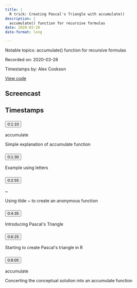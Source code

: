 ```yaml
---
title: |
  R trick: Creating Pascal's Triangle with accumulate()
description: |
  accumulate() function for recursive formulas
date: 2020-03-28
date-format: long

---
```


Notable topics: accumulate() function for recursive formulas

Recorded on: 2020-03-28

Timestamps by: Alex Cookson

[View code](https://github.com/dgrtwo/data-screencasts/blob/master/pascals-triangle.Rmd)

## Screencast

<div id="yt-player" data-video-id="rUK9Wz9B2n0"></div>

## Timestamps

```{=html}
<div id="topics">
  <div class="topic">
    <h3 id="ts-70">
      <button class="btn btn-link btn-timestamp" onClick="playerSkipToTimestamp(70, this)">0:1:10</button>
    </h3>
    <div class="topic_badges"><div><span class="badge-functions badge bg-info">accumulate</span></div><div></div></div>
    <div class="topic_description">
      <p>Simple explanation of accumulate function</p>

    </div>
  </div>
  <div class="topic">
    <h3 id="ts-90">
      <button class="btn btn-link btn-timestamp" onClick="playerSkipToTimestamp(90, this)">0:1:30</button>
    </h3>
    <div class="topic_badges"><div></div><div></div></div>
    <div class="topic_description">
      <p>Example using letters</p>

    </div>
  </div>
  <div class="topic">
    <h3 id="ts-175">
      <button class="btn btn-link btn-timestamp" onClick="playerSkipToTimestamp(175, this)">0:2:55</button>
    </h3>
    <div class="topic_badges"><div><span class="badge-functions badge bg-info">~</span></div><div></div></div>
    <div class="topic_description">
      <p>Using tilde ~ to create an anonymous function</p>

    </div>
  </div>
  <div class="topic">
    <h3 id="ts-275">
      <button class="btn btn-link btn-timestamp" onClick="playerSkipToTimestamp(275, this)">0:4:35</button>
    </h3>
    <div class="topic_badges"><div></div><div></div></div>
    <div class="topic_description">
      <p>Introducing Pascal's Triangle</p>

    </div>
  </div>
  <div class="topic">
    <h3 id="ts-385">
      <button class="btn btn-link btn-timestamp" onClick="playerSkipToTimestamp(385, this)">0:6:25</button>
    </h3>
    <div class="topic_badges"><div></div><div></div></div>
    <div class="topic_description">
      <p>Starting to create Pascal's triangle in R</p>

    </div>
  </div>
  <div class="topic">
    <h3 id="ts-485">
      <button class="btn btn-link btn-timestamp" onClick="playerSkipToTimestamp(485, this)">0:8:05</button>
    </h3>
    <div class="topic_badges"><div><span class="badge-functions badge bg-info">accumulate</span></div><div></div></div>
    <div class="topic_description">
      <p>Concerting the conceptual solution into an accumulate function</p>

    </div>
  </div>
</div>
```
     
<script>
// 2. This code loads the IFrame Player API code asynchronously.
var tag = document.createElement("script");

tag.src = "https://www.youtube.com/iframe_api";
var firstScriptTag = document.getElementsByTagName("script")[0];
firstScriptTag.parentNode.insertBefore(tag, firstScriptTag);

// 3. This function creates an <iframe> (and YouTube player)
//    after the API code downloads.
var videoId = document.getElementById("yt-player").dataset.videoId;
var player;
function onYouTubeIframeAPIReady() {
  player = new YT.Player("yt-player", {
    height: "486",
    width: "864",
    videoId: videoId,
    playerVars: {
      "playsinline": 1
    },
    events: {
      onStateChange: function(event) {
        if (event.data == YT.PlayerState.PLAYING) {
          followTimestamps()
        }
      }
    }
  });
}

function playerSkipToTimestamp(seconds, tsElement) {
  player.seekTo(seconds, true)
  tsElement.scrollIntoView()
  document.getElementById("screencast").scrollIntoView()
}

const timestamps = Array.from(document.querySelectorAll('.topic h3[id^="ts-"]'))
  .map(el => el.id.replace('ts-', ''))

function followTimestamps() {
  if (player.getPlayerState() !== 1) {
    return
  }
  const currentTime = `${Math.floor(player.getCurrentTime())}`
  if (timestamps.includes(currentTime)) {
    const el = document.getElementById(`ts-${currentTime}`)
    if (el) {
      el.scrollIntoView()
      document.getElementById("screencast").scrollIntoView()
    }
  }
  setTimeout(followTimestamps, 1000)
}
</script>
